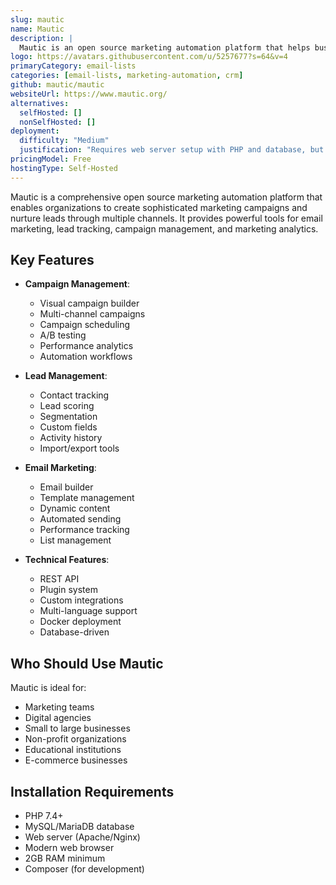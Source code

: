 ```yaml
---
slug: mautic
name: Mautic
description: |
  Mautic is an open source marketing automation platform that helps businesses automate their marketing campaigns, track leads, send emails, and manage customer relationships through a modern web interface.
logo: https://avatars.githubusercontent.com/u/5257677?s=64&v=4
primaryCategory: email-lists
categories: [email-lists, marketing-automation, crm]
github: mautic/mautic
websiteUrl: https://www.mautic.org/
alternatives:
  selfHosted: []
  nonSelfHosted: []
deployment:
  difficulty: "Medium"
  justification: "Requires web server setup with PHP and database, but has detailed documentation and Docker option available."
pricingModel: Free
hostingType: Self-Hosted
---
```


Mautic is a comprehensive open source marketing automation platform that enables organizations to create sophisticated marketing campaigns and nurture leads through multiple channels. It provides powerful tools for email marketing, lead tracking, campaign management, and marketing analytics.

## Key Features

- **Campaign Management**:

  - Visual campaign builder
  - Multi-channel campaigns
  - Campaign scheduling
  - A/B testing
  - Performance analytics
  - Automation workflows

- **Lead Management**:

  - Contact tracking
  - Lead scoring
  - Segmentation
  - Custom fields
  - Activity history
  - Import/export tools

- **Email Marketing**:

  - Email builder
  - Template management
  - Dynamic content
  - Automated sending
  - Performance tracking
  - List management

- **Technical Features**:
  - REST API
  - Plugin system
  - Custom integrations
  - Multi-language support
  - Docker deployment
  - Database-driven

## Who Should Use Mautic

Mautic is ideal for:

- Marketing teams
- Digital agencies
- Small to large businesses
- Non-profit organizations
- Educational institutions
- E-commerce businesses

## Installation Requirements

- PHP 7.4+
- MySQL/MariaDB database
- Web server (Apache/Nginx)
- Modern web browser
- 2GB RAM minimum
- Composer (for development)
